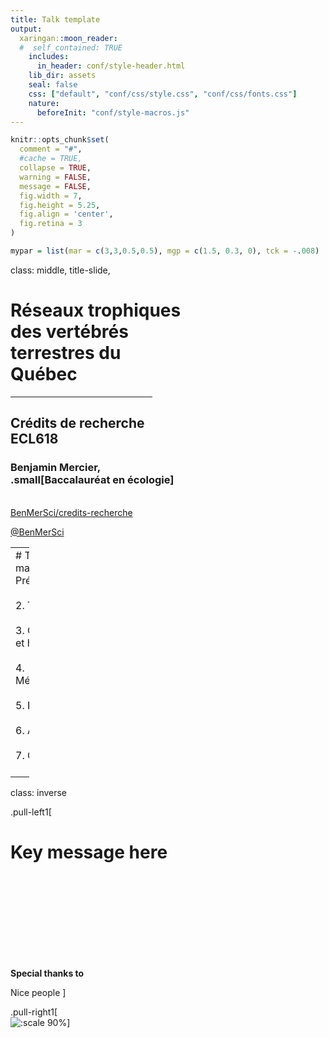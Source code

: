 ```yaml
---
title: Talk template
output:
  xaringan::moon_reader:
  #  self_contained: TRUE
    includes:
      in_header: conf/style-header.html
    lib_dir: assets
    seal: false
    css: ["default", "conf/css/style.css", "conf/css/fonts.css"]
    nature:
      beforeInit: "conf/style-macros.js"
---
```


```r
knitr::opts_chunk$set(
  comment = "#",
  #cache = TRUE,
  collapse = TRUE,
  warning = FALSE,
  message = FALSE,
  fig.width = 7,
  fig.height = 5.25,
  fig.align = 'center',
  fig.retina = 3
)

mypar = list(mar = c(3,3,0.5,0.5), mgp = c(1.5, 0.3, 0), tck = -.008)
```

class:  middle, title-slide, 

<div class="my-logo-left"></div>

# Réseaux trophiques  <br> des vertébrés <br> terrestres du <br> Québec

<hr width="45%" align="left" size="0.3" color="orange"></hr>

## Crédits de recherche <br> ECL618

### Benjamin Mercier, <br>.small[Baccalauréat en écologie]
<br>
<i class="fa fa-github fa-lg" style="color:#e7e8e2"></i> [BenMerSci/credits-recherche](https://github.com/BenMerSci/credits-recherche)

<i class="fa fa-twitter fa-lg" style="color:#e7e8e2"></i> [@BenMerSci](https://twitter.com/BenMerSci)

---
# Tables des matières
1. Préambule <br><br>
2. Théorie <br><br>
3. Objectifs et hypothèse <br><br>
4. Méthodologie <br><br>
5. Résultats <br><br>
6. Analyse <br><br>
7. Conclusion <br><br>

---

class: inverse

.pull-left1[
<br>

# Key message here

<br><br><br><br><br><br><br><br>

**Special thanks to**

Nice people
]

.pull-right1[
<br>
![:scale 90%](images/logo.png)
]
